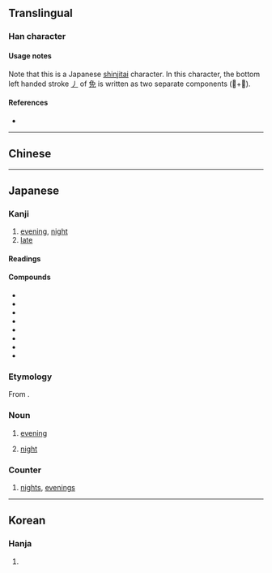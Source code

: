 {{also|晚|睌}}
{{character info}}
==Translingual==
{{ja-forms|晩|[[晚]]|[[晚]]}}

===Han character===
{{Han char|rn=72|rad=日|as=08|sn=12|four=|canj=ANAU,XXANA|ids=⿰日免}}

====Usage notes====
Note that this is a Japanese [[shinjitai]] character. In this character, the bottom left handed stroke [[㇓]] of [[免]] is written as two separate components (𫩏+儿).

====References====
* {{Han ref|kx=0497.311|dkj=14030|dj=0861.210|hdz=21514.040|uh=6669|ud=26217}}

----

==Chinese==
{{zh-see|晚|v}}

----

==Japanese==
{{ja-kanji forms|晩|晚}}

===Kanji===
{{ja-kanji|grade=6|rs=日08|kyu=晚}}

# [[evening]], [[night]]
# [[late]]

====Readings====
{{ja-readings
|goon=もん
|kanon=ばん
|kun=くれ, おそ-い, おく-れる
}}

====Compounds====
{{der-top}}
* {{ja-r|晩%冬|ばん%とう|gloss=late winter}}
* {{ja-r|晩%期|ばん%き|gloss=late stage}}
* {{ja-r|晩%婚|ばん%こん|gloss=late marriage}}
* {{ja-r|晩%成|ばん%せい|gloss=late mature}}
* {{ja-r|晩ごはん|ばんごはん|gloss=[[dinner]], evening meal}}
* {{ja-r|晩%食|ばん%しょく|gloss=dinner, evening meal}}
* {{ja-r|晩%飯|ばん%めし|gloss=dinner, evening meal}}
* {{ja-r|早%晩|そう%ばん|gloss=early and late}}

{{der-bottom}}

===Etymology===
From {{der|ja|ltc|sort=ばん|-}} {{ltc-l|晚}}.

===Noun===
{{ja-noun|ばん}}

# [[evening]]
#: {{ja-usex|朝から'''晩'''まで|あさ から '''ばん''' まで|from dawn to '''dusk'''}}
# [[night]]
#: {{ja-usex|'''晩'''の内に雪が降りました。|'''ばん''' の うち に ゆき が ふりました。|Snow fell during the '''night'''.}}

===Counter===
{{ja-pos|ばん|counter}}

# [[night]]s, [[evening]]s

----

==Korean==

===Hanja===
{{ko-hanja|hangeul=만|rv=man|mr=man|y=man}}

# {{rfdef|ko|sort=日08}}